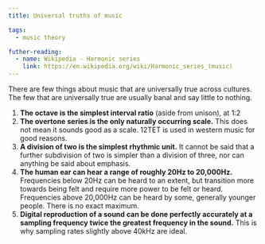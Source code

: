 ```yaml
---
title: Universal truths of music

tags:
  - music theory

futher-reading:
  - name: Wikipedia - Harmonic series
    link: https://en.wikipedia.org/wiki/Harmonic_series_(music)
---
```


There are few things about music that are universally true across cultures. The
few that are universally true are usually banal and say little to nothing.

1. **The octave is the simplest interval ratio** (aside from unison), at 1:2
2. **The overtone series is the only naturally occurring scale.** This does not
   mean it sounds good as a scale. 12TET is used in western music for good
   reasons.
3. **A division of two is the simplest rhythmic unit.** It cannot be said that
   a further subdivision of two is simpler than a division of three, nor can
   anything be said about emphasis.
4. **The human ear can hear a range of roughly 20Hz to 20,000Hz.** Frequencies
   below 20Hz can be heard to an extent, but transition more towards being felt
   and require more power to be felt or heard. Frequencies above 20,000Hz can
   be heard by some, generally younger people. There is no exact maximum.
5. **Digital reproduction of a sound can be done perfectly accurately at a
   sampling frequency twice the greatest frequency in the sound.** This is why
   sampling rates slightly above 40kHz are ideal.
